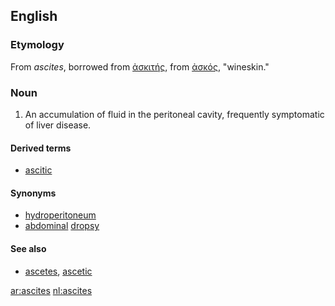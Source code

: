 ==English==
===Etymology===

From {{L.}} ''ascites'', borrowed from {{Gr.}} [[ἀσκιτής]], from [[ἀσκός]], "wineskin."

===Noun===
{{en-noun|ascites}}
{{wikipedia}}
#{{medicine}} An accumulation of fluid in the peritoneal cavity, frequently symptomatic of liver disease.

====Derived terms====
*[[ascitic]]

====Synonyms====
*[[hydroperitoneum]]
*[[abdominal]] [[dropsy]]

====See also====
*[[ascetes]], [[ascetic]]

[[ar:ascites]]
[[nl:ascites]]